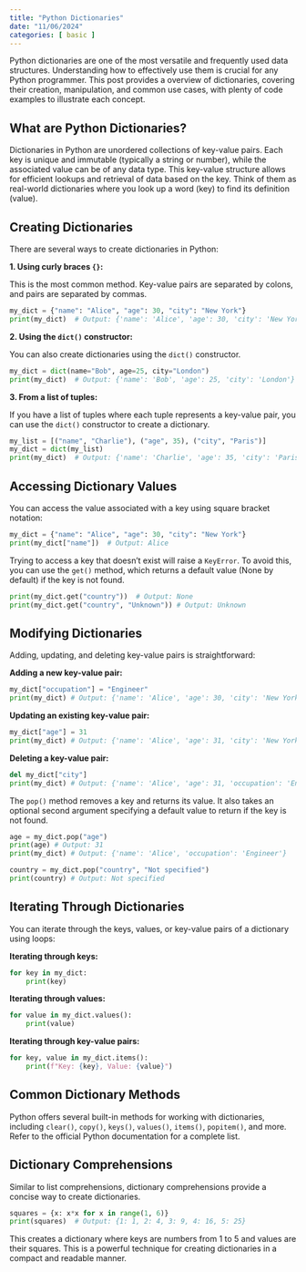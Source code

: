 ```yaml
---
title: "Python Dictionaries"
date: "11/06/2024"
categories: [ basic ]
---
```



Python dictionaries are one of the most versatile and frequently used data structures.  Understanding how to effectively use them is crucial for any Python programmer. This post provides a  overview of dictionaries, covering their creation, manipulation, and common use cases, with plenty of code examples to illustrate each concept.


## What are Python Dictionaries?

Dictionaries in Python are unordered collections of key-value pairs.  Each key is unique and immutable (typically a string or number), while the associated value can be of any data type. This key-value structure allows for efficient lookups and retrieval of data based on the key.  Think of them as real-world dictionaries where you look up a word (key) to find its definition (value).


## Creating Dictionaries

There are several ways to create dictionaries in Python:

**1. Using curly braces `{}`:**

This is the most common method. Key-value pairs are separated by colons, and pairs are separated by commas.

```python
my_dict = {"name": "Alice", "age": 30, "city": "New York"}
print(my_dict)  # Output: {'name': 'Alice', 'age': 30, 'city': 'New York'}
```

**2. Using the `dict()` constructor:**

You can also create dictionaries using the `dict()` constructor.

```python
my_dict = dict(name="Bob", age=25, city="London")
print(my_dict)  # Output: {'name': 'Bob', 'age': 25, 'city': 'London'}
```

**3. From a list of tuples:**

If you have a list of tuples where each tuple represents a key-value pair, you can use the `dict()` constructor to create a dictionary.

```python
my_list = [("name", "Charlie"), ("age", 35), ("city", "Paris")]
my_dict = dict(my_list)
print(my_dict)  # Output: {'name': 'Charlie', 'age': 35, 'city': 'Paris'}
```


## Accessing Dictionary Values

You can access the value associated with a key using square bracket notation:

```python
my_dict = {"name": "Alice", "age": 30, "city": "New York"}
print(my_dict["name"])  # Output: Alice
```

Trying to access a key that doesn't exist will raise a `KeyError`.  To avoid this, you can use the `get()` method, which returns a default value (None by default) if the key is not found.

```python
print(my_dict.get("country"))  # Output: None
print(my_dict.get("country", "Unknown")) # Output: Unknown
```


## Modifying Dictionaries

Adding, updating, and deleting key-value pairs is straightforward:

**Adding a new key-value pair:**

```python
my_dict["occupation"] = "Engineer"
print(my_dict) # Output: {'name': 'Alice', 'age': 30, 'city': 'New York', 'occupation': 'Engineer'}
```

**Updating an existing key-value pair:**

```python
my_dict["age"] = 31
print(my_dict) # Output: {'name': 'Alice', 'age': 31, 'city': 'New York', 'occupation': 'Engineer'}
```

**Deleting a key-value pair:**

```python
del my_dict["city"]
print(my_dict) # Output: {'name': 'Alice', 'age': 31, 'occupation': 'Engineer'}
```

The `pop()` method removes a key and returns its value.  It also takes an optional second argument specifying a default value to return if the key is not found.


```python
age = my_dict.pop("age")
print(age) # Output: 31
print(my_dict) # Output: {'name': 'Alice', 'occupation': 'Engineer'}

country = my_dict.pop("country", "Not specified")
print(country) # Output: Not specified
```


## Iterating Through Dictionaries

You can iterate through the keys, values, or key-value pairs of a dictionary using loops:

**Iterating through keys:**

```python
for key in my_dict:
    print(key)
```

**Iterating through values:**

```python
for value in my_dict.values():
    print(value)
```

**Iterating through key-value pairs:**

```python
for key, value in my_dict.items():
    print(f"Key: {key}, Value: {value}")
```


## Common Dictionary Methods

Python offers several built-in methods for working with dictionaries, including `clear()`, `copy()`, `keys()`, `values()`, `items()`, `popitem()`, and more.  Refer to the official Python documentation for a complete list.


## Dictionary Comprehensions

Similar to list comprehensions, dictionary comprehensions provide a concise way to create dictionaries.

```python
squares = {x: x*x for x in range(1, 6)}
print(squares)  # Output: {1: 1, 2: 4, 3: 9, 4: 16, 5: 25}
```

This creates a dictionary where keys are numbers from 1 to 5 and values are their squares.  This is a powerful technique for creating dictionaries in a compact and readable manner.

